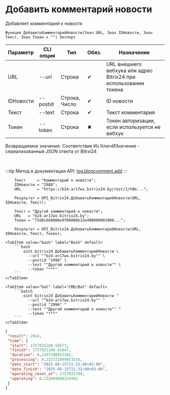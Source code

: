﻿---
sidebar_position: 6
description: Добавить комментарий новости и другие функции для работы с Bitrix24 в Открытом пакете интеграций - бесплатной open-source библиотеке интеграций для 1С:Предприятие 8, OneScript и CLI
keywords: [1C, 1С, 1С:Предприятие, 1С:Предприятие 8.3, API, Интеграция, Сервисы, Обмен, OneScript, CLI, Bitrix24]
---


# Добавить комментарий новости
 Добавляет комментарий к новости



`Функция ДобавитьКомментарийНовости(Знач URL, Знач IDНовости, Знач Текст, Знач Токен = "") Экспорт`

  | Параметр | CLI опция | Тип | Обяз. | Назначение |
  |-|-|-|-|-|
  | URL | --url | Строка | &#x2714; | URL внешнего вебхука или адрес Bitrix24 при использовании токена |
  | IDНовости | --postid | Строка, Число | &#x2714; | ID новости |
  | Текст | --text | Строка | &#x2714; | Текст комментария |
  | Токен | --token | Строка | &#x2716; | Токен авторизации, если используется не вебхук |

  
  Возвращаемое значение:   Соответствие Из КлючИЗначение - сериализованный JSON ответа от Bitrxi24

<br/>

:::tip
Метод в документации API: [log.blogcomment.add](https://dev.1c-bitrix.ru/rest_help/log/log_blogcomment_add.php)
:::
<br/>



```bsl title="Пример использования для 1С:Предприятие/OneScript"
    Текст     = "Комментарий к новости";
    IDНовости = "2988";
    URL       = "https://b24-ar17wx.bitrix24.by/rest/1/h0m...";

    Результат = OPI_Bitrix24.ДобавитьКомментарийНовости(URL, IDНовости, Текст);

    Текст = "Другой комментарий к новости";
    URL   = "b24-ar17wx.bitrix24.by";
    Токен = "75d8c668006e9f06006b12e400000001000...";

    Результат = OPI_Bitrix24.ДобавитьКомментарийНовости(URL, IDНовости, Текст, Токен);
```
    

 <Tabs>
  
    <TabItem value="bash" label="Bash" default>
        ```bash
            oint bitrix24 ДобавитьКомментарийНовости \
              --url ""b24-ar17wx.bitrix24.by"" \
              --postid "2996" \
              --text ""Другой комментарий к новости"" \
              --token "***"
        ```
    </TabItem>
  
    <TabItem value="bat" label="CMD/Bat" default>
        ```batch
            oint bitrix24 ДобавитьКомментарийНовости ^
              --url ""b24-ar17wx.bitrix24.by"" ^
              --postid "2996" ^
              --text ""Другой комментарий к новости"" ^
              --token "***"
        ```
    </TabItem>
</Tabs>


```json title="Результат"
{
 "result": 2914,
 "time": {
  "start": 1757925188.56873,
  "finish": 1757925188.81847,
  "duration": 0.2497398853302,
  "processing": 0.222721099853516,
  "date_start": "2025-09-15T11:33:08+03:00",
  "date_finish": "2025-09-15T11:33:08+03:00",
  "operating_reset_at": 1757925788,
  "operating": 0.222684860229492
 }
}
```
